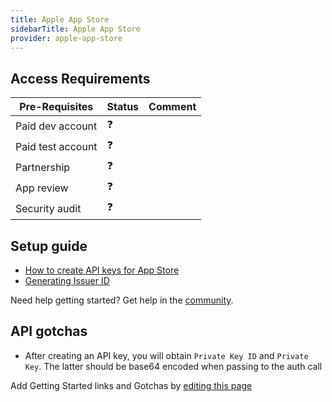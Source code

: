```yaml
---
title: Apple App Store
sidebarTitle: Apple App Store
provider: apple-app-store
---
```



<Overview />
<PreBuiltTooling provider={providers[pageMetadata.provider]} />
<PreBuiltUseCases />

## Access Requirements
| Pre-Requisites | Status | Comment|
| - | - | - |
| Paid dev account | ❓ |  |
| Paid test account | ❓ |  |
| Partnership | ❓ | |
| App review | ❓ |  |
| Security audit | ❓ | |



## Setup guide

-   [How to create API keys for App Store](https://developer.apple.com/documentation/appstoreconnectapi/creating_api_keys_for_app_store_connect_api)
-   [Generating Issuer ID](https://developer.apple.com/documentation/appstoreconnectapi/generating_tokens_for_api_requests#3028613)

<Tip>Need help getting started? Get help in the [community](https://nango.dev/slack).</Tip>

## API gotchas
-   After creating an API key, you will obtain `Private Key ID` and `Private Key`. The latter should be base64 encoded when passing to the auth call

<Note>Add Getting Started links and Gotchas by [editing this page](https://github.com/nangohq/nango/tree/master/docs-v2/integrations/all/apple-app-store.mdx)</Note>
